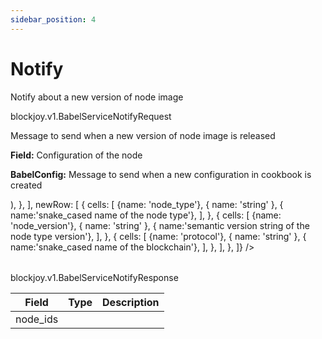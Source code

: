 ```yaml
---
sidebar_position: 4
---
```



# Notify

<ApiMethod method="rpc" name="Notify" />

Notify about a new version of node image

<ApiMethod method="requests" name="BabelServiceNotifyRequest" />

<VersionType>blockjoy.v1.BabelServiceNotifyRequest</VersionType>

Message to send when a new version of node image is released

<Table>
    <TableHead items={['Field', 'Type', 'Description']} />
    <TableBody>
        <TableBodyRowWithDropdown
         rows={[
                {
                    cells: [
                        {
                            name: 'config',
                            isDropdown: true,
                        },
                        { name: 'BabelConfig' },
                        {
                            name: (
                                <>
                                    <p>
                                        <strong>Field:</strong> Configuration of
                                        the node
                                    </p>
                                    <p>
                                        <strong>BabelConfig:</strong> Message to
                                        send when a new configuration in
                                        cookbook is created
                                    </p>
                                </> 
                            ),
                        },
                    ],
                    newRow: [
                        {
                            cells: [
                                {name: 'node_type'},
                                { name: 'string' },
                                { name:'snake_cased name of the node type'},
                            ],
                        },
                        {
                            cells: [
                                {name: 'node_version'},
                                { name: 'string' },
                                { name:'semantic version string of the node type version'},
                            ],
                        },
                        {
                            cells: [
                                {name: 'protocol'},
                                { name: 'string' },
                                { name:'snake_cased name of the blockchain'},
                            ],
                        },
                    ],
                },
            ]}
             />
        <TableBodyRow
            items={['uuid', 'string', 'UUID of the version request']}
        />
    </TableBody>

</Table>

<ApiMethod method="returns" name="BabelServiceNotifyResponse" />

<VersionType>blockjoy.v1.BabelServiceNotifyResponse</VersionType>

| Field    | Type                                                 | Description |
| -------- | ---------------------------------------------------- | ----------- |
| node_ids | <TableCellWithOption text="string" info="repeated"/> |             |

<TableWithDropdown />
